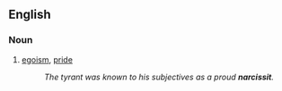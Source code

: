 ==English==
===Noun===
#[[egoism]], [[pride]]
#:''The tyrant was known to his subjectives as a proud '''narcissit'''.''